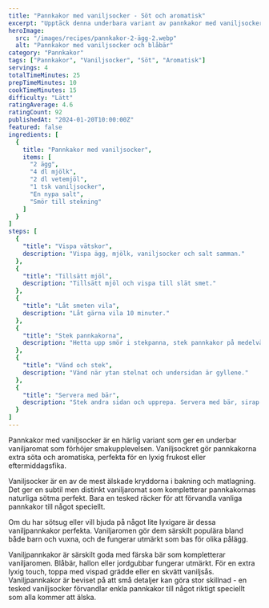 ```yaml
---
title: "Pannkakor med vaniljsocker - Söt och aromatisk"
excerpt: "Upptäck denna underbara variant av pannkakor med vaniljsocker som ger en härlig vaniljaromat. Perfekt för dig som älskar söta och aromatiska pannkakor."
heroImage:
  src: "/images/recipes/pannkakor-2-ägg-2.webp"
  alt: "Pannkakor med vaniljsocker och blåbär"
category: "Pannkakor"
tags: ["Pannkakor", "Vaniljsocker", "Söt", "Aromatisk"]
servings: 4
totalTimeMinutes: 25
prepTimeMinutes: 10
cookTimeMinutes: 15
difficulty: "Lätt"
ratingAverage: 4.6
ratingCount: 92
publishedAt: "2024-01-20T10:00:00Z"
featured: false
ingredients: [
  {
    title: "Pannkakor med vaniljsocker",
    items: [
      "2 ägg",
      "4 dl mjölk",
      "2 dl vetemjöl",
      "1 tsk vaniljsocker",
      "En nypa salt",
      "Smör till stekning"
    ]
  }
]
steps: [
  {
    "title": "Vispa vätskor",
    description: "Vispa ägg, mjölk, vaniljsocker och salt samman."
  },
  {
    "title": "Tillsätt mjöl",
    description: "Tillsätt mjöl och vispa till slät smet."
  },
  {
    "title": "Låt smeten vila",
    description: "Låt gärna vila 10 minuter."
  },
  {
    "title": "Stek pannkakorna",
    description: "Hetta upp smör i stekpanna, stek pannkakor på medelvärme."
  },
  {
    "title": "Vänd och stek",
    description: "Vänd när ytan stelnat och undersidan är gyllene."
  },
  {
    "title": "Servera med bär",
    description: "Stek andra sidan och upprepa. Servera med bär, sirap eller socker."
  }
]
---
```


Pannkakor med vaniljsocker är en härlig variant som ger en underbar vaniljaromat som förhöjer smakupplevelsen. Vaniljsockret gör pannkakorna extra söta och aromatiska, perfekta för en lyxig frukost eller eftermiddagsfika.

Vaniljsocker är en av de mest älskade kryddorna i bakning och matlagning. Det ger en subtil men distinkt vaniljaromat som kompletterar pannkakornas naturliga sötma perfekt. Bara en tesked räcker för att förvandla vanliga pannkakor till något speciellt.

Om du har sötsug eller vill bjuda på något lite lyxigare är dessa vaniljpannkakor perfekta. Vaniljaromen gör dem särskilt populära bland både barn och vuxna, och de fungerar utmärkt som bas för olika pålägg.

Vaniljpannkakor är särskilt goda med färska bär som kompletterar vaniljaromen. Blåbär, hallon eller jordgubbar fungerar utmärkt. För en extra lyxig touch, toppa med vispad grädde eller en skvätt vaniljsås. Vaniljpannkakor är beviset på att små detaljer kan göra stor skillnad - en tesked vaniljsocker förvandlar enkla pannkakor till något riktigt speciellt som alla kommer att älska.
